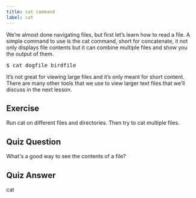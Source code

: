 ```yaml
---
title: cat command
label: cat
---
```


We’re almost done navigating files, but first let’s learn how to read a file. A simple command to use is the cat command, short for concatenate, it not only displays file contents but it can combine multiple files and show you the output of them.

<pre>$ cat dogfile birdfile</pre>

It’s not great for viewing large files and it’s only meant for short content. There are many other tools that we use to view larger text files that we’ll discuss in the next lesson.

## Exercise

Run cat on different files and directories. Then try to cat multiple files.

## Quiz Question

What's a good way to see the contents of a file?

## Quiz Answer

cat
